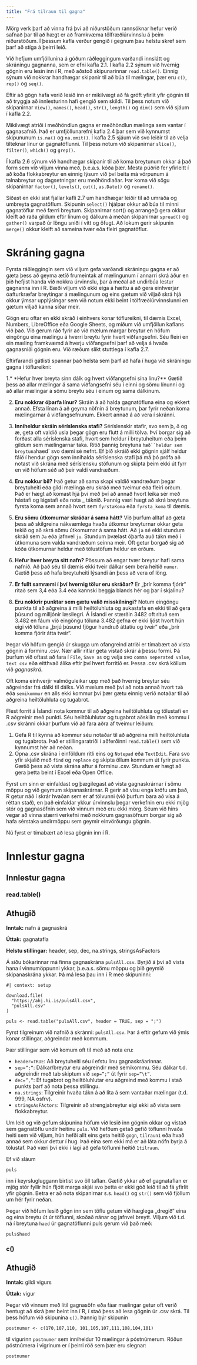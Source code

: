 ```yaml
---
title: "Frá tilraun til gagna"
---
```


Mörg verk þarf að vinna frá því að niðurstöðum rannsóknar hefur verið safnað þar til að hægt er að framkvæma tölfræðiúrvinnslu á þeim niðurstöðum. Í þessum kafla verður gengið í gegnum þau helstu skref sem þarf að stíga á þeirri leið.

Við hefjum umfjöllunina á góðum ráðleggingum varðandi innslátt og skráningu gagnanna, sem er efni kafla 2.1. Í kafla 2.2 sýnum við hvernig gögnin eru lesin inn í R, með aðstoð skipunarinnar `read.table()`. Einnig sýnum við nokkrar handhægar skipanir til að búa til mælingar, þær eru `c()`, `rep()` og `seq()`.

Eftir að gögn hafa verið lesið inn er mikilvægt að fá gróft yfirlit yfir gögnin til að tryggja að innlesturinn hafi gengið sem skildi. Til þess notum við skipanirnar `View()`, `names()`, `head()`, `str()`, `length()` og `dim()` sem við sjáum í kafla 2.2.

Mikilvægt atriði í meðhöndlun gagna er meðhöndlun mælinga sem vantar í gagnasafnið. Það er umfjöllunarefni kafla 2.4 þar sem við kynnumst skipununum `is.na()` og `na.omit()`. Í kafla 2.5 sjáum við svo leiðir til að velja tilteknar línur úr gagnatöflunni. Til þess notum við skipanirnar `slice()`, `filter()`, `which()` og `grep()`.

Í kafla 2.6 sýnum við handhægar skipanir til að koma breytunum okkar á það form sem við viljum vinna með, þ.e.a.s. kóða þær. Mesta púðrið fer yfirleitt í að kóða flokkabreytur en einnig lýsum við því beita má vörpunum á talnabreytur og dagsetningar eru meðhöndlaðar. Þar koma við sögu skipanirnar `factor()`, `levels()`, `cut()`, `as.Date()` og `rename()`.

Síðast en ekki síst fjallar kafli 2.7 um handhægar leiðir til að umraða og umbreyta gagnatöflum. Skipunin `select()` hjálpar okkur að búa til minni gagnatöflur með færri breytum. Skipanirnar sort() og arrange() gera okkur kleift að raða gildum eftir línum og dálkum á meðan skipanirnar `spread()` og `gather()` varpað úr löngu sniði í vítt og öfugt. Að lokum gerir skipunin `merge()` okkur kleift að sameina tvær eða fleiri gagnatöflur.

# Skráning gagna

Fyrsta ráðleggingin sem við viljum gefa varðandi skráningu gagna er að gæta þess að geyma ætíð frumeintak af mælingunum í annarri skrá áður en þið hefjist handa við nokkra úrvinnslu, þar á meðal að undirbúa lestur gagnanna inn í R. Bæði viljum við ekki eiga á hættu á að gera einhverjar óafturkræfar breytingar á mælingunum og eins gætum við viljað skrá hjá okkur ýmsar upplýsingar sem við notum ekki beint í tölfræðiúrvinnslunni en gætum viljað kanna síðar meir.

Gögn eru oftar en ekki skráð í einhvers konar töflureikni, til dæmis Excel, Numbers, LibreOffice eða Google Sheets, og miðum við umfjöllun kaflans við það. Við gerum ráð fyrir að við mælum margar breytur en höfum eingöngu eina mælingu á hverri breytu fyrir hvert viðfangsefni. Séu fleiri en ein mæling framkvæmd á hverju viðfangsefni þarf að velja á hvaða gagnasniði gögnin eru. Við ræðum slíkt stuttlega í kafla 2.7.

Eftirfarandi gátlisti spannar það helsta sem þarf að hafa í huga við skráningu gagna í töflureikni:

1.* *Hefur hver breyta sinn dálk og hvert viðfangsefni sína línu?** Gætið þess að allar mælingar á sama viðfangsefni séu í einni og sömu línunni og að allar mælingar á sömu breytu séu í einum og sama dálkinum.

2. **Eru nokkrar óþarfa línur?** Skráin á að halda gagnatöfluna eina og ekkert annað. Efsta línan á að geyma nöfnin á breytunum, þar fyrir neðan koma mælingarnar á viðfangsefnunum. Ekkert annað á að vera í skránni.

3. **Inniheldur skráin séríslenska stafi?** Séríslenskir stafir, svo sem þ, ð og æ, geta oft valdið usla þegar gögn eru flutt á milli tölva. Því borgar sig að forðast alla séríslenska stafi, hvort sem heldur í breytuheitum eða þeim gildum sem mælingarnar taka. Ritið þannig breytuna `hæð``heldur sem breytuna `haed` svo dæmi sé nefnt. Ef þið skráið ekki gögnin sjálf heldur fáið í hendur gögn sem innihalda séríslenska stafi þá má þó prófa að notast við skrána með séríslensku stöfunum og skipta þeim ekki út fyrr en við höfum séð að þeir valdi vandræðum.

4. **Eru nokkur bil?** Það getur að sama skapi valdið vandræðum þegar breytuheiti eða gildi mælinga eru skráð með tveimur eða fleiri orðum. Það er hægt að komast hjá því með því að annað hvort leika sér með hástafi og lágstafi eða nota _ táknið. Þannig væri hægt að skrá breytuna fyrsta koma sem annað hvort sem `fyrstaKoma` eða `fyrsta_koma` til dæmis.

5. **Eru sömu útkomurnar skráðar á sama hátt?** Við þurfum alltaf að gæta þess að skilgreina nákvæmlega hvaða útkomur breyturnar okkar geta tekið og að skrá sömu útkomurnar á sama hátt. Að `ja` sé ekki stundum skráð sem `Ja` eða jafnvel `ju`. Stundum þvælast óþarfa auð tákn með í útkomuna sem valda vandræðum seinna meir. Oft getur borgað sig að kóða útkomurnar heldur með tölustöfum heldur en orðum.

6. **Hefur hver breyta sitt nafn?** Pössum að engar tvær breytur hafi sama nafnið. Að það séu til dæmis ekki tveir dálkar sem bera heitið `numer`. Gætið þess að hafa breytuheiti lýsandi án þess að vera of löng.

7. **Er fullt samræmi í því hvernig tölur eru skráðar?** Er „þrír komma fjórir“ ritað sem 3,4 eða 3.4 eða kannski beggja blands hér og þar í skjalinu?

8. **Eru nokkrir punktar sem gætu valið misskilningi?** Notum eingöngu punkta til að aðgreina á milli heiltöluhluta og aukastafa en ekki til að gera þúsund og milljónir læsilegri. Á Íslandi er stærðin 3482 oft rituð sem 3.482 en fáum við eingöngu töluna 3.482 gefna er ekki ljóst hvort hún eigi við töluna „þrjú þúsund fjögur hundruð áttatíu og tveir“ eða „þrír komma fjórir átta tveir“.


Þegar við höfum gengið úr skugga um ofangreind atriði er tímabært að vista gögnin á forminu .csv. Nær allir ritlar geta vistað skrár á þessu formi. Þá þurfum við oftast að fara í `File`, `Save as` og velja svo `comma seperated value`, `text csv` eða eitthvað álíka eftir því hvert forritið er. Þessa .csv skrá köllum við *gagnaskrá*.

Oft koma einhverjir valmöguleikar upp með það hvernig breytur séu aðgreindar frá dálki til dálks. Við mælum með því að nota annað hvort `tab` eða `semikommur` en alls ekki kommur því þær gætu einnig verið notaðar til að aðgreina heiltöluhluta og tugabrot.

Flest forrit á Íslandi nota kommur til að aðgreina heiltöluhluta og tölustafi en R aðgreinir með punkti. Séu heiltöluhlutar og tugabrot aðskilin með kommu í .csv skránni okkar þurfum við að fara aðra af tveimur leiðum:

1. Gefa R til kynna að kommur séu notaðar til að aðgreina milli heiltöluhluta og tugabrota. Það er stillingaratriði í aðferðinni `read.table()` sem við kynnumst hér að neðan.
2. Opna .csv skrána í einföldum ritli eins og `Notepad` eða `TextEdit`. Fara svo yfir skjalið með `find` og `replace` og skipta öllum kommum út fyrir punkta. Gætið þess að vista skrána aftur á forminu .csv. Stundum er hægt að gera þetta beint í Excel eða Open Office.

Fyrst um sinn er einfaldast og þægilegast að vista gagnaskrárnar í sömu möppu og við geymum skipanaskrárnar. R gerir að vísu enga kröfu um það, R getur náð í skrár hvaðan sem er af tölvunni (við þurfum bara að vísa á réttan stað), en það einfaldar ykkur úrvinnslu þegar verkefnin eru ekki mjög stór og gagnasöfnin sem við vinnum með eru ekki mörg. Séum við hins vegar að vinna stærri verkefni með nokkrum gagnasöfnum borgar sig að hafa sérstaka undirmöppu sem geymir einvörðungu gögnin.

Nú fyrst er tímabært að lesa gögnin inn í R.

# Innlestur gagna

## Innlestur gagna

### read.table()

::: {.callout-note}
## Athugið

**Inntak:** nafn á gagnaskrá  

**Úttak:** gagnatafla

**Helstu stillingar:** header, sep, dec, na.strings, stringsAsFactors 
:::

Á síðu bókarinnar má finna gagnaskrána `pulsAll.csv`. Byrjið á því að vista hana í vinnumöppunni ykkar, þ.e.a.s. sömu möppu og þið geymið skipanaskrána ykkar. Þá má lesa þau inn í R með skipuninni:

```webr-r
#| context: setup

download.file(
  "https://ahj.hi.is/pulsAll.csv",
  "pulsAll.csv"
)
```


```webr-r
puls <- read.table("pulsAll.csv", header = TRUE, sep = ";")
```

Fyrst tilgreinum við nafnið á skránni: `pulsAll.csv`. Þar á eftir gefum við ýmis konar stillingar, aðgreindar með kommum.

Þær stillingar sem við komum oft til með að nota eru:

* `header=TRUE`: Að breytuheiti séu í efstu línu gagnaskráarinnar.
* `sep=”;”`: Dálkar/breytur eru aðgreindir með semikommu. Séu dálkar t.d. aðgreindir með tab skiptum við `sep=”;”` út fyrir `sep=”\t”`.
* `dec=”,”`: Ef tugabrot og heiltöluhlutar eru aðgreind með kommu í stað punkts þarf að nota þessa stillingu.
* `na.strings`: Tilgreinir hvaða tákn á að líta á sem vantaðar mælingar (t.d. 999, NA osfrv).
* `stringsAsFActors`: Tilgreinir að strengjabreytur eigi ekki að vista sem flokkabreytur.

Um leið og við gefum skipunina höfum við lesið inn gögnin okkar og vistað sem gagnatöflu undir heitinu `puls`. Við hefðum getað gefið töflunni hvaða heiti sem við viljum, hún hefði allt eins geta heitið `gogn`, `tilraun1` eða hvað annað sem okkur dettur í hug. Það eina sem ekki má er að láta nöfn byrja á tölustaf. Það væri því ekki í lagi að gefa töflunni heitið `1tilraun`.

Ef við sláum

```webr-r
puls
```

inn í keyrslugluggann birtist svo öll taflan. Gætið ykkar að ef gagnataflan er mjög stór fyllir hún fljótt marga skjái svo þetta er ekki góð leið til að fá yfirlit yfir gögnin. Betra er að nota skipanirnar s.s. `head()` og `str()` sem við fjöllum um hér fyrir neðan.

Þegar við höfum lesið gögn inn sem töflu getum við hæglega „dregið“ eina og eina breytu út úr töflunni, skoðað nánar og jafnvel breytt. Viljum við t.d. ná í breytuna `haed` úr gagnatöflunni puls gerum við það með:

```webr-r
puls$haed
```


### c()

::: {.callout-note}
## Athugið

**Inntak:** gildi vigurs  

**Úttak:** vigur
:::

Þegar við vinnum með lítil gagnasöfn eða fáar mælingar getur oft verið hentugt að skrá þær beint inn í R, í stað þess að lesa gögnin úr .csv skrá. Til þess höfum við skipunina `c()`. Þannig býr skipunin

```webr-r
postnumer <- c(170,107,110, 101,105,107,111,108,104,101)
```

til vigurinn `postnumer` sem inniheldur 10 mælingar á póstnúmerum. Röðun póstnúmera í vigrinum er í þeirri röð sem þær eru slegnar:


```webr-r
postnumer
```





